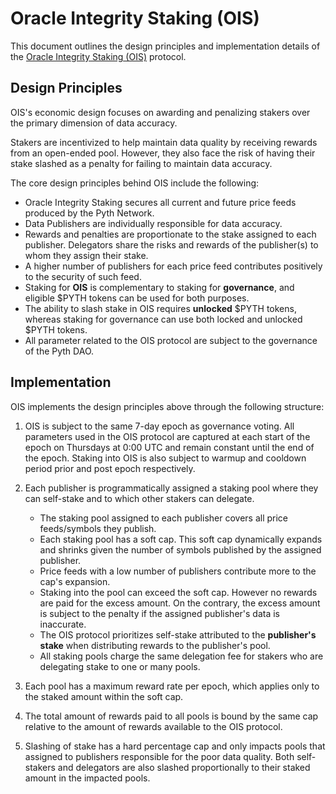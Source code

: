 # Oracle Integrity Staking (OIS)

This document outlines the design principles and implementation details of the [Oracle Integrity Staking (OIS)](https://staking.pyth.network/) protocol.

## Design Principles

OIS's economic design focuses on awarding and penalizing stakers over the primary dimension of data accuracy.

Stakers are incentivized to help maintain data quality by receiving rewards from an open-ended pool. However, they also face the risk of having their stake slashed as a penalty for failing to maintain data accuracy.

The core design principles behind OIS include the following:

- Oracle Integrity Staking secures all current and future price feeds produced by the Pyth Network.
- Data Publishers are individually responsible for data accuracy.
- Rewards and penalties are proportionate to the stake assigned to each publisher. Delegators share the risks and rewards of the publisher(s) to whom they assign their stake.
- A higher number of publishers for each price feed contributes positively to the security of such feed.
- Staking for **OIS** is complementary to staking for **governance**, and eligible $PYTH tokens can be used for both purposes.
- The ability to slash stake in OIS requires **unlocked** \$PYTH tokens, whereas staking for governance can use both locked and unlocked $PYTH tokens.
- All parameter related to the OIS protocol are subject to the governance of the Pyth DAO.

## Implementation

OIS implements the design principles above through the following structure:

1. OIS is subject to the same 7-day epoch as governance voting. All parameters used in the OIS protocol are captured at each start of the epoch on Thursdays at 0:00 UTC and remain constant until the end of the epoch. Staking into OIS is also subject to warmup and cooldown period prior and post epoch respectively.

2. Each publisher is programmatically assigned a staking pool where they can self-stake and to which other stakers can delegate.
   - The staking pool assigned to each publisher covers all price feeds/symbols they publish.
   - Each staking pool has a soft cap. This soft cap dynamically expands and shrinks given the number of symbols published by the assigned publisher.
   - Price feeds with a low number of publishers contribute more to the cap's expansion.
   - Staking into the pool can exceed the soft cap. However no rewards are paid for the excess amount. On the contrary, the excess amount is subject to the penalty if the assigned publisher's data is inaccurate.
   - The OIS protocol prioritizes self-stake attributed to the **publisher's stake** when distributing rewards to the publisher's pool.
   - All staking pools charge the same delegation fee for stakers who are delegating stake to one or many pools.
3. Each pool has a maximum reward rate per epoch, which applies only to the staked amount within the soft cap.
4. The total amount of rewards paid to all pools is bound by the same cap relative to the amount of rewards available to the OIS protocol.
5. Slashing of stake has a hard percentage cap and only impacts pools that assigned to publishers responsible for the poor data quality. Both self-stakers and delegators are also slashed proportionally to their staked amount in the impacted pools.
